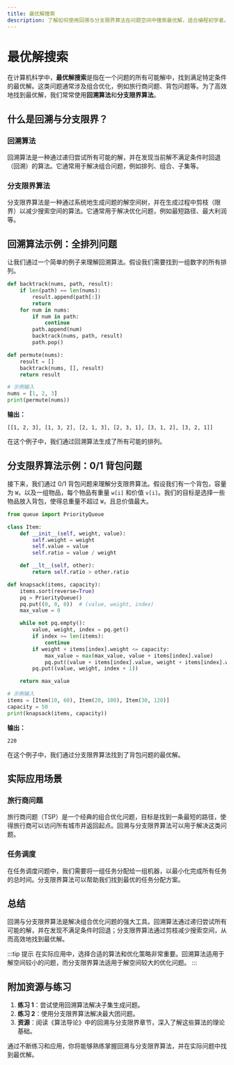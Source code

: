 ```yaml
---
title: 最优解搜索
description: 了解如何使用回溯与分支限界算法在问题空间中搜索最优解，适合编程初学者。
---
```


# 最优解搜索

在计算机科学中，**最优解搜索**是指在一个问题的所有可能解中，找到满足特定条件的最优解。这类问题通常涉及组合优化，例如旅行商问题、背包问题等。为了高效地找到最优解，我们常常使用**回溯算法**和**分支限界算法**。

## 什么是回溯与分支限界？

### 回溯算法
回溯算法是一种通过递归尝试所有可能的解，并在发现当前解不满足条件时回退（回溯）的算法。它通常用于解决组合问题，例如排列、组合、子集等。

### 分支限界算法
分支限界算法是一种通过系统地生成问题的解空间树，并在生成过程中剪枝（限界）以减少搜索空间的算法。它通常用于解决优化问题，例如最短路径、最大利润等。

## 回溯算法示例：全排列问题

让我们通过一个简单的例子来理解回溯算法。假设我们需要找到一组数字的所有排列。

```python
def backtrack(nums, path, result):
    if len(path) == len(nums):
        result.append(path[:])
        return
    for num in nums:
        if num in path:
            continue
        path.append(num)
        backtrack(nums, path, result)
        path.pop()

def permute(nums):
    result = []
    backtrack(nums, [], result)
    return result

# 示例输入
nums = [1, 2, 3]
print(permute(nums))
```

**输出：**
```
[[1, 2, 3], [1, 3, 2], [2, 1, 3], [2, 3, 1], [3, 1, 2], [3, 2, 1]]
```

在这个例子中，我们通过回溯算法生成了所有可能的排列。

## 分支限界算法示例：0/1 背包问题

接下来，我们通过 0/1 背包问题来理解分支限界算法。假设我们有一个背包，容量为 `W`，以及一组物品，每个物品有重量 `w[i]` 和价值 `v[i]`。我们的目标是选择一些物品放入背包，使得总重量不超过 `W`，且总价值最大。

```python
from queue import PriorityQueue

class Item:
    def __init__(self, weight, value):
        self.weight = weight
        self.value = value
        self.ratio = value / weight

    def __lt__(self, other):
        return self.ratio > other.ratio

def knapsack(items, capacity):
    items.sort(reverse=True)
    pq = PriorityQueue()
    pq.put((0, 0, 0))  # (value, weight, index)
    max_value = 0

    while not pq.empty():
        value, weight, index = pq.get()
        if index >= len(items):
            continue
        if weight + items[index].weight <= capacity:
            max_value = max(max_value, value + items[index].value)
            pq.put((value + items[index].value, weight + items[index].weight, index + 1))
        pq.put((value, weight, index + 1))

    return max_value

# 示例输入
items = [Item(10, 60), Item(20, 100), Item(30, 120)]
capacity = 50
print(knapsack(items, capacity))
```

**输出：**
```
220
```

在这个例子中，我们通过分支限界算法找到了背包问题的最优解。

## 实际应用场景

### 旅行商问题
旅行商问题（TSP）是一个经典的组合优化问题，目标是找到一条最短的路径，使得旅行商可以访问所有城市并返回起点。回溯与分支限界算法可以用于解决这类问题。

### 任务调度
在任务调度问题中，我们需要将一组任务分配给一组机器，以最小化完成所有任务的总时间。分支限界算法可以帮助我们找到最优的任务分配方案。

## 总结

回溯与分支限界算法是解决组合优化问题的强大工具。回溯算法通过递归尝试所有可能的解，并在发现不满足条件时回退；分支限界算法通过剪枝减少搜索空间，从而高效地找到最优解。

:::tip 提示
在实际应用中，选择合适的算法和优化策略非常重要。回溯算法适用于解空间较小的问题，而分支限界算法适用于解空间较大的优化问题。
:::

## 附加资源与练习

1. **练习 1**：尝试使用回溯算法解决子集生成问题。
2. **练习 2**：使用分支限界算法解决最大团问题。
3. **资源**：阅读《算法导论》中的回溯与分支限界章节，深入了解这些算法的理论基础。

通过不断练习和应用，你将能够熟练掌握回溯与分支限界算法，并在实际问题中找到最优解。